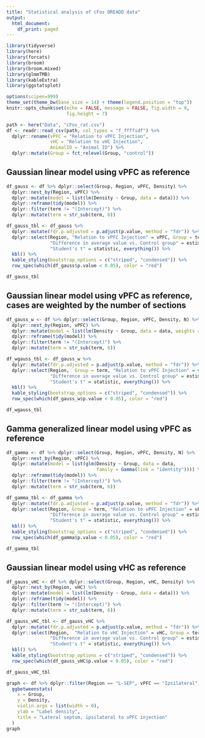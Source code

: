 ---
title: "Statistical analysis of cFos DREADD data"
output:
  html_document:
    df_print: paged
---

```{r setup, include=FALSE}
library(tidyverse)
library(here)
library(forcats)
library(broom)
library(broom.mixed)
library(glmmTMB)
library(kableExtra)
library(ggstatsplot)

options(scipen=999)
theme_set(theme_bw(base_size = 14) + theme(legend.position = "top"))
knitr::opts_chunk$set(echo = FALSE, message = FALSE, fig.width = 9, 
                      fig.height = 7)
```

```{r load-data}
path <- here("Data", "cFos_rat.csv")
df <- readr::read_csv(path, col_types = "f_ffffidf") %>% 
  dplyr::rename(vPFC = "Relation to vPFC Injection", 
                vHC = "Relation to vHC Injection",
                AnimalID = "Animal ID") %>% 
  dplyr::mutate(Group = fct_relevel(Group, "control"))

```

## Gaussian linear model using vPFC as reference

```{r lm} 
df_gauss <- df %>% dplyr::select(Group, Region, vPFC, Density) %>% 
  dplyr::nest_by(Region, vPFC) %>%
  dplyr::mutate(model = list(lm(Density ~ Group, data = data))) %>%
  dplyr::reframe(tidy(model)) %>% 
  dplyr::filter(term != "(Intercept)") %>% 
  dplyr::mutate(term = str_sub(term, 6))

```



```{r lm-summary}
df_gauss_tbl <- df_gauss %>%
  dplyr::mutate(fdr.p.adjusted = p.adjust(p.value, method = "fdr")) %>% 
  dplyr::select(Region, "Relation to vPFC Injection" = vPFC, Group = term,  
                "Difference in average value vs. Control group" = estimate, std.error, 
                "Student's t" = statistic, everything()) %>% 
  kbl() %>% 
  kable_styling(bootstrap_options = c("striped", "condensed")) %>% 
  row_spec(which(df_gauss$p.value < 0.05), color = "red")

df_gauss_tbl
```

## Gaussian linear model using vPFC as reference, cases are weighted by the number of sections 

```{r lm-weighted} 
df_gauss_w <- df %>% dplyr::select(Group, Region, vPFC, Density, N) %>% 
  dplyr::nest_by(Region, vPFC) %>%
  dplyr::mutate(model = list(lm(Density ~ Group, data = data, weights = N))) %>%
  dplyr::reframe(tidy(model)) %>% 
  dplyr::filter(term != "(Intercept)") %>% 
  dplyr::mutate(term = str_sub(term, 6))

```

```{r wlm-summary}
df_wgauss_tbl <- df_gauss_w %>%
  dplyr::mutate(fdr.p.adjusted = p.adjust(p.value, method = "fdr")) %>% 
  dplyr::select(Region,  Group = term, "Relation to vPFC Injection" = vPFC,
                "Difference in average value vs. Control group" = estimate, std.error, 
                "Student's t" = statistic, everything()) %>% 
  kbl() %>% 
  kable_styling(bootstrap_options = c("striped", "condensed")) %>% 
  row_spec(which(df_gauss_w$p.value < 0.05), color = "red")

df_wgauss_tbl
```

## Gamma generalized linear model using vPFC as reference 

```{r glm} 
df_gamma <- df %>% dplyr::select(Group, Region, vPFC, Density, N) %>% 
  dplyr::nest_by(Region, vPFC) %>%
  dplyr::mutate(model = list(glm(Density ~ Group, data = data, 
                                 family = Gamma(link = "identity")))) %>%
  dplyr::reframe(tidy(model)) %>% 
  dplyr::filter(term != "(Intercept)") %>% 
  dplyr::mutate(term = str_sub(term, 6))

```

```{r glm-summary}
df_gamma_tbl <- df_gamma %>%
  dplyr::mutate(fdr.p.adjusted = p.adjust(p.value, method = "fdr")) %>% 
  dplyr::select(Region, Group = term, "Relation to vPFC Injection" = vPFC, 
                "Difference in average value vs. Control group" = estimate, std.error, 
                "Student's t" = statistic, everything()) %>% 
  kbl() %>% 
  kable_styling(bootstrap_options = c("striped", "condensed")) %>% 
  row_spec(which(df_gamma$p.value < 0.05), color = "red")

df_gamma_tbl
```

## Gaussian linear model using vHC as reference

```{r lm-vHC} 
df_gauss_vHC <- df %>% dplyr::select(Group, Region, vHC, Density) %>% 
  dplyr::nest_by(Region, vHC) %>%
  dplyr::mutate(model = list(lm(Density ~ Group, data = data))) %>%
  dplyr::reframe(tidy(model)) %>% 
  dplyr::filter(term != "(Intercept)") %>% 
  dplyr::mutate(term = str_sub(term, 6))

```


```{r lm-summary-vHC}
df_gauss_vHC_tbl <- df_gauss_vHC %>%
  dplyr::mutate(fdr.p.adjusted = p.adjust(p.value, method = "fdr")) %>% 
  dplyr::select(Region,  "Relation to vHC Injection" = vHC, Group = term,
                "Difference in average value vs. Control group" = estimate, std.error, 
                "Student's t" = statistic, everything()) %>% 
  kbl() %>% 
  kable_styling(bootstrap_options = c("striped", "condensed")) %>% 
  row_spec(which(df_gauss_vHC$p.value < 0.05), color = "red")

df_gauss_vHC_tbl
```

```{r graph}
graph <- df %>% dplyr::filter(Region == "L-SEP", vPFC == "Ipsilateral") %>% 
  ggbetweenstats(
    x = Group,
    y = Density,
    violin.args = list(width = 0),
    ylab = "Label density",
    title = "Lateral septum, ipsilateral to vPFC injection"
  )
graph
```